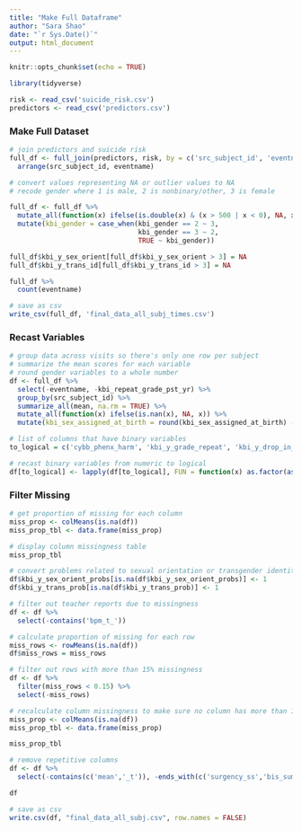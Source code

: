 ```yaml
---
title: "Make Full Dataframe"
author: "Sara Shao"
date: "`r Sys.Date()`"
output: html_document
---
```


```r
knitr::opts_chunk$set(echo = TRUE)
```

```r
library(tidyverse)
```

```r
risk <- read_csv('suicide_risk.csv')
predictors <- read_csv('predictors.csv')
```

### Make Full Dataset

```r
# join predictors and suicide risk
full_df <- full_join(predictors, risk, by = c('src_subject_id', 'eventname')) %>%
  arrange(src_subject_id, eventname)
```

```r
# convert values representing NA or outlier values to NA
# recode gender where 1 is male, 2 is nonbinary/other, 3 is female

full_df <- full_df %>% 
  mutate_all(function(x) ifelse(is.double(x) & (x > 500 | x < 0), NA, x)) %>%
  mutate(kbi_gender = case_when(kbi_gender == 2 ~ 3,
                                kbi_gender == 3 ~ 2,
                                TRUE ~ kbi_gender))

full_df$kbi_y_sex_orient[full_df$kbi_y_sex_orient > 3] = NA
full_df$kbi_y_trans_id[full_df$kbi_y_trans_id > 3] = NA
```

```r
full_df %>%
  count(eventname)
```

```r
# save as csv
write_csv(full_df, 'final_data_all_subj_times.csv')
```


### Recast Variables

```r
# group data across visits so there's only one row per subject
# summarize the mean scores for each variable
# round gender variables to a whole number
df <- full_df %>%
  select(-eventname, -kbi_repeat_grade_pst_yr) %>%
  group_by(src_subject_id) %>%
  summarize_all(mean, na.rm = TRUE) %>%
  mutate_all(function(x) ifelse(is.nan(x), NA, x)) %>%
  mutate(kbi_sex_assigned_at_birth = round(kbi_sex_assigned_at_birth) - 1, kbi_gender = round(kbi_gender))

# list of columns that have binary variables
to_logical = c('cybb_phenx_harm', 'kbi_y_grade_repeat', 'kbi_y_drop_in_grades', 'kbi_y_det_susp', 'ksads_bully_raw_26', 'kbi_sex_assigned_at_birth', 'si', 'sa')

# recast binary variables from numeric to logical
df[to_logical] <- lapply(df[to_logical], FUN = function(x) as.factor(as.logical(x)))
```

### Filter Missing

```r
# get proportion of missing for each column
miss_prop <- colMeans(is.na(df))
miss_prop_tbl <- data.frame(miss_prop)
```

```r
# display column missingness table
miss_prop_tbl
```

```r
# convert problems related to sexual orientation or transgender identity answer to no if it's NA
df$kbi_y_sex_orient_probs[is.na(df$kbi_y_sex_orient_probs)] <- 1
df$kbi_y_trans_prob[is.na(df$kbi_y_trans_prob)] <- 1
```

```r
# filter out teacher reports due to missingness
df <- df %>%
  select(-contains('bpm_t_'))

# calculate proportion of missing for each row
miss_rows <- rowMeans(is.na(df))
df$miss_rows = miss_rows

# filter out rows with more than 15% missingness
df <- df %>% 
  filter(miss_rows < 0.15) %>%
  select(-miss_rows)
```

```r
# recalculate column missingness to make sure no column has more than 15% of values missing
miss_prop <- colMeans(is.na(df))
miss_prop_tbl <- data.frame(miss_prop)
```

```r
miss_prop_tbl
```

```r
# remove repetitive columns
df <- df %>%
  select(-contains(c('mean','_t')), -ends_with(c('surgency_ss','bis_sum', 'bas_rr', 'bas_drive')))
```

```r
df
```


```r
# save as csv
write.csv(df, "final_data_all_subj.csv", row.names = FALSE)
```

